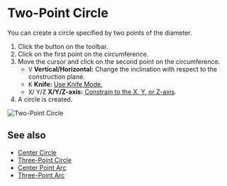 
# Two-Point Circle

<Reference shortcut='' command='Two-Point Circle' button='Toolbar' />

You can create a circle specified by two points of the diameter.

1. Click the button <ButtonIcon type="button-two-point-circle" /> on the toolbar.
2. Click on the first point on the circumference.
3. Move the cursor and click on the second point on the circumference.
   - <kbd>V</kbd> **Vertical/Horizontal:** Change the inclination with respect to the construction plane.
   - <kbd>K</kbd> **Knife:** [Use Knife Mode.](./sketching-essentials#use-knife-mode) 
   - <kbd>X</kbd>/ <kbd>Y</kbd>/<kbd>Z</kbd> **X/Y/Z-axis:** [Constrain to the X, Y, or Z-axis](./sketching-essentials#constrain-to-an-axis).
4. A circle is created.

![Two-Point Circle](/img/two-point-circle.gif)

## See also
- [Center Circle](./center-circle)
- [Three-Point Circle](./three-point-circle)
- [Center Point Arc](./center-point-arc)
- [Three-Point Arc](./three-point-arc)

